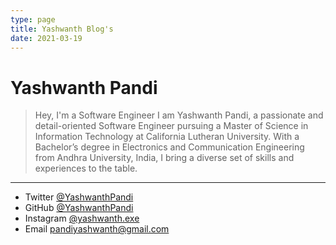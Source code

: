 ```yaml
---
type: page
title: Yashwanth Blog's
date: 2021-03-19
---
```


# Yashwanth Pandi

 >Hey, I'm a Software Engineer I am Yashwanth Pandi, a passionate and detail-oriented Software Engineer 
 >pursuing a Master of Science in Information Technology at California Lutheran University. 
 >With a Bachelor’s degree in Electronics and Communication Engineering from Andhra University, India,
 >I bring a diverse set of skills and experiences to the table.
---

- Twitter [@YashwanthPandi](https://twitter.com/YashwanthPandi)
- GitHub [@YashwanthPandi](https://github.com/YashwanthPandi)
- Instagram [@yashwanth.exe](https://instagram.com/yourname)
- Email pandiyashwanth@gmail.com
